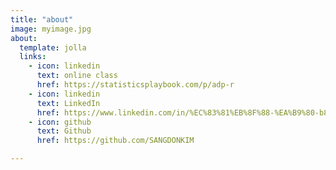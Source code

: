 ```yaml
---
title: "about"
image: myimage.jpg
about:
  template: jolla
  links:
    - icon: linkedin
      text: online class
      href: https://statisticsplaybook.com/p/adp-r
    - icon: linkedin
      text: LinkedIn
      href: https://www.linkedin.com/in/%EC%83%81%EB%8F%88-%EA%B9%80-b89985199/
    - icon: github
      text: Github
      href: https://github.com/SANGDONKIM

---
```



